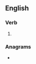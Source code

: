 ==English==

===Verb===
{{head|en|verb form}}

# {{present participle of|en|rebut|nocat=1}}

===Anagrams===
* {{anagrams|en|a=beginrttu|buttering}}